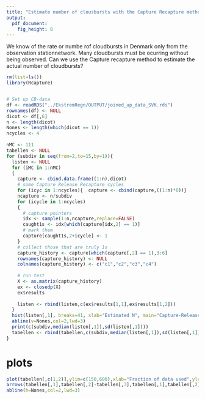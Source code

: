 ```yaml
---
title: "Estimate number of clousbursts with the Capture Recapture method"
output: 
  pdf_document: 
    fig_height: 8
---
```


We know of the rate or numbe rof cloudbursts in Denmark only from the observation stationnetwork. Many cloudbursts must be ocurring without being observed. Can we use the Capture recapture method to estimate the actual number of cloudbursts?

```r
rm(list=ls())
library(Rcapture)


# Set up CB-data
df <- readRDS("../EkstremRegn/OUTPUT/joined_up_data_SVK.rds")
rownames(df) <- NULL
dicot <- df[,6]
n <- length(dicot)
Nones <- length(which(dicot == 1))
ncycles <- 4
 
nMC <- 111
tabellen <- NULL
for (subdiv in seq(from=2,to=15,by=1)){
  listen <- NULL
  for (iMC in 1:nMC)
  {
    capture <- cbind.data.frame((1:n),dicot)
    # some Capture Release Recapture cycles
    for (icyc in 1:ncycles){  capture <- cbind(capture,((1:n)*0))}
    ncapture <- n/subdiv
    for (icycle in 1:ncycles)
    {
      # capture pointers
      idx <- sample(1:n,ncapture,replace=FALSE)
      caught1s <- idx[which(capture[idx,2] == 1)]
      # mark them
      capture[caught1s,2+icycle] <- 1
    }
    # collect those that are truly 1s
    capture_history <- capture[which(capture[,2] == 1),3:6]
    rownames(capture_history) <- NULL
    colnames(capture_history) <- c("c1","c2","c3","c4")
    
    # run test 
    X <- as.matrix(capture_history) 
    ex <- closedp(X)
    ex$results
    
    listen <- rbind(listen,c(ex$results[1,1],ex$results[1,2]))
  }
  hist(listen[,1], breaks=41, xlab="Estimated N", main="Capture-Release experiment on SVK cloudburst data",xlim=c(0,1000))
  abline(v=Nones,col=2,lwd=3)
  print(c(subdiv,median(listen[,1]),sd(listen[,1])))
  tabellen <- rbind(tabellen,c(subdiv,median(listen[,1]),sd(listen[,1])))
}
```

# plots
```r
plot(tabellen[,c(1,2)],ylim=c(150,600),xlab="Fraction of data used",ylab="Estimated pop size",main="Mark-Release experiment on SVK cloudburst data")
arrows(tabellen[,1],tabellen[,2]-tabellen[,3],tabellen[,1],tabellen[,2]+tabellen[,3],length=0.05, angle=90, code=3)
abline(h=Nones,col=2,lwd=3)
```



